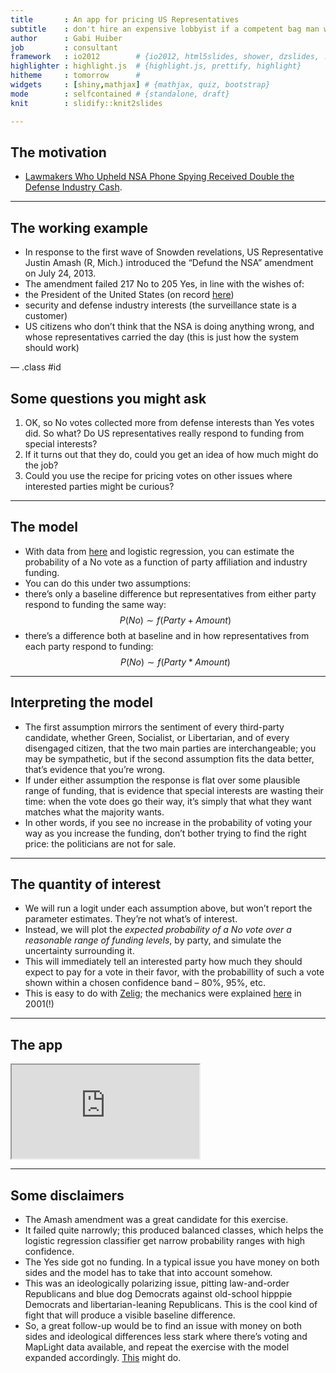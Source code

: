```yaml
---
title       : An app for pricing US Representatives
subtitle    : don't hire an expensive lobbyist if a competent bag man will do
author      : Gabi Huiber
job         : consultant
framework   : io2012        # {io2012, html5slides, shower, dzslides, ...}
highlighter : highlight.js  # {highlight.js, prettify, highlight}
hitheme     : tomorrow      # 
widgets     : [shiny,mathjax] # {mathjax, quiz, bootstrap}
mode        : selfcontained # {standalone, draft}
knit        : slidify::knit2slides

--- 
```


<style>
em {
  font-style: italic
}
</style>

## The motivation

* [Lawmakers Who Upheld NSA Phone Spying Received Double the Defense Industry Cash](http://www.wired.com/2013/07/money-nsa-vote/).

---

## The working example

* In response to the first wave of Snowden revelations, US Representative Justin Amash (R, Mich.) introduced the "Defund the NSA" amendment on July 24, 2013.
* The amendment failed 217 No to 205 Yes, in line with the wishes of:
 - the President of the United States (on record  [here](http://www.businessinsider.com/amash-amendment-nsa-white-house-obama-veto-2013-7))
 - security and defense industry interests (the surveillance state is a customer)
 - US citizens who don't think that the NSA is doing anything wrong, and whose representatives carried the day (this is just how the system should work)

--- .class #id 

## Some questions you might ask

1. OK, so No votes collected more from defense interests than Yes votes did. So what? Do US representatives really respond to funding from special interests?
1. If it turns out that they do, could you get an idea of how much might do the job?
3. Could you use the recipe for pricing votes on other issues where interested parties might be curious?

---

## The model

* With data from [here](http://maplight.org/us-congress/bill/113-hr-2397/1742215/contributions-by-vote?sort=asc&order=$%20From%20Interest%20Groups%3Cbr%20/%3EThat%20Opposed&party[D]=D&party[R]=R&party[I]=I&vote[AYE]=AYE&vote[NOE]=NOE&vote[NV]=NV&voted_with[with]=with&voted_with[not-with]=not-with&state=&custom_from=01/01/2011&custom_to=12/31/2012&all_pols=1&uid=44999&interests-support=&interests-oppose=D2000-D3000-D5000-D9000-D4000-D0000-D6000&from=01-01-2011&to=12-31-2012&source=pacs-nonpacs&campaign=congressional) and logistic regression, you can estimate the probability of a No vote as a function of party affiliation and industry funding.
* You can do this under two assumptions: 
 - there's only a baseline difference but representatives from either party respond to funding the same way: 
 $$
 P(No) \sim f(Party + Amount)
 $$
 - there's a difference both at baseline and in how representatives from each party respond to funding: 
 $$
 P(No) \sim f(Party * Amount)
 $$


--- 

## Interpreting the model

* The first assumption mirrors the sentiment of every third-party candidate, whether Green, Socialist, or Libertarian, and of every disengaged citizen, that the two main parties are interchangeable; you may be sympathetic, but if the second assumption fits the data better, that's evidence that you're wrong.
* If under either assumption the response is flat over some plausible range of funding, that is evidence that special interests are wasting their time: when the vote does go their way, it's simply that what they want matches what the majority wants. 
* In other words, if you see no increase in the probability of voting your way as you increase the funding, don't bother trying to find the right price: the politicians are not for sale.

---

## The quantity of interest

* We will run a logit under each assumption above, but won't report the parameter estimates. They're not what's of interest.
* Instead, we will plot the *expected probability of a No vote over a reasonable range of funding levels*, by party, and simulate the uncertainty surrounding it.
* This will immediately tell an interested party how much they should expect to pay for a vote in their favor, with the probabillity of such a vote shown within a chosen confidence band -- 80%, 95%, etc.
* This is easy to do with [Zelig](http://zeligproject.org/); the mechanics were explained [here](http://gking.harvard.edu/files/abs/making-abs.shtml) in 2001(!)

---

## The app

<iframe src=https://ghuiber.shinyapps.io/Amash/></iframe>

---

## Some disclaimers

* The Amash amendment was a great candidate for this exercise. 
 - It failed quite narrowly; this produced balanced classes, which helps the logistic regression classifier get narrow probability ranges with high confidence. 
 - The Yes side got no funding. In a typical issue you have money on both sides and the model has to take that into account somehow.
 - This was an ideologically polarizing issue, pitting law-and-order Republicans and blue dog Democrats against old-school hipppie Democrats and libertarian-leaning Republicans. This is the cool kind of fight that will produce a visible baseline difference. 
* So, a great follow-up would be to find an issue with money on both sides and ideological differences less stark where there's voting and MapLight data available, and repeat the exercise with the model expanded accordingly. [This](http://maplight.org/us-congress/bill/114-hr-37/6586030/total-contributions) might do.
